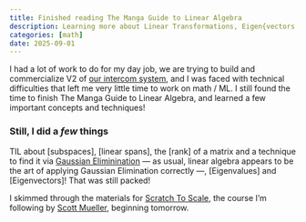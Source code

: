 ```yaml
---
title: Finished reading The Manga Guide to Linear Algebra
description: Learning more about Linear Transformations, Eigen{vectors, values} and Diagonalization
categories: [math]
date: 2025-09-01
---
```


I had a lot of work to do for my day job, we are trying to build and commercialize V2 of [our intercom system](https://www.kivala.fr){target=_blank}, and I was faced with technical difficulties that left me very little time to work on math / ML. I still found the time to finish The Manga Guide to Linear Algebra, and learned a few important concepts and techniques!

### Still, I did a _few_ things

TIL about [subspaces], [linear spans], the [rank] of a matrix and a technique to find it via [Gaussian Eliminination](/notes/linear-algebra.html#gaussian-elimination) — as usual, linear algebra appears to be the art of applying Gaussian Elimination correctly —, [Eigenvalues] and [Eigenvectors]! That was still packed!

I skimmed through the materials for [Scratch To Scale](https://maven.com/walk-with-code/scratch-to-scale){target=_blank}, the course I'm following by [Scott Mueller](https://x.com/thezachmueller){target=_blank}, beginning tomorrow.
